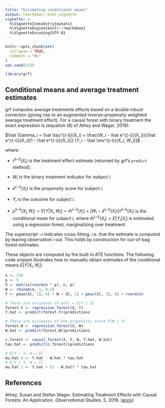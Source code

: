 ```yaml
---
title: "Estimating conditional means"
output: rmarkdown::html_vignette
vignette: >
  %\VignetteIndexEntry{muhats}
  %\VignetteEngine{knitr::rmarkdown}
  %\VignetteEncoding{UTF-8}
---
```


```r
knitr::opts_chunk$set(
  collapse = TRUE,
  comment = "#>"
)
set.seed(123)
```

```r
library(grf)
```

## Conditional means and average treatment estimates

grf computes average treatments effects based on a double robust correction (giving rise to an augmented inverse-propensity weighted average treatment effect). For a causal forest with binary treatment the exact expression is  (equation (8) of Athey and Wager, 2019):

$\hat \Gamma_i = \hat \tau^{(-i)}(X_i) + \frac{W_i - \hat e^{(-i)}(X_i)}{\hat e^{(-i)}(X_i)[1 - \hat e^{(-i)}(X_i)]} [Y_i - \hat \mu^{(-i)}(X_i, W_i)]$

where:

* $\hat \tau^{(-i)}(X_i)$ is the treatment effect estimate (returned by grf's `predict` method). 

* $W_i$ is the binary treatment indicator for subject $i$.

* $\hat e^{(-i)}(X_i)$ is the propensity score for subject $i$.

* $Y_i$ is the outcome for subject $i$. 

* $\hat \mu^{(-i)}(X_i, W_i) = E[Y | X_i, W_i ] = \hat m^{(-i)}(X_i) + [W_i - \hat e^{(-i)}(X_i)] \hat \tau^{(-i)}(X_i)$ is the conditional mean for subject $i$, where $\hat m^{(-i)}(X_i) = E[Y_i | X_i]$ is estimated using a regression forest, marginalizing over treatment. 

The superscript $-i$ indicates cross-fitting, i.e. that the estimate is computed by leaving observation $i$ out. This holds by construction for out-of-bag forest estimates. 

These objects are computed by the built-in ATE functions. The following code snippet illustrates how to manually obtain estimates of the conditional means $E[Y | X_i, W_i ]$:

```r
n <- 250
p <- 5
X <- matrix(rnorm(n * p), n, p)
W <- rbinom(n, 1, 0.5)
Y <- pmax(X[, 1], 0) * W + X[, 2] + pmin(X[, 3], 0) + rnorm(n)

# These are estimates of m(X) = E[Y | X]
forest.Y <- regression_forest(X, Y)
Y.hat <- predict(forest.Y)$predictions

# These are estimates of the propensity score P[W | X]
forest.W <- regression_forest(X, W)
W.hat <- predict(forest.W)$predictions

c.forest <- causal_forest(X, Y, W, Y.hat, W.hat)
tau.hat <- predict(c.forest)$predictions

# E[Y | X, W = 0]
mu.hat.0 <- Y.hat - W.hat * tau.hat
# E[Y | X, W = 1]
mu.hat.1 <- Y.hat + (1 - W.hat) * tau.hat
```




## References
Athey, Susan and Stefan Wager. Estimating Treatment Effects with Causal Forests: An Application. _Observational Studies_, 5, 2019. ([arxiv](https://arxiv.org/abs/1902.07409))
